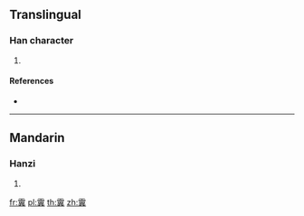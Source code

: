 {{character info/new}}
==Translingual==

===Han character===
{{Han char|rn=173|rad=雨|as=11|sn=19|four=10801|canj=MBWTC|ids=⿱⻗異}}

# {{defn|Han|sort=雨11}}

====References====
* {{Han ref|kx=1378.041|dkj=42439|hdz=64077.020|uh=972C|ud=38700|bh=F37C|bd=62332}}

----

==Mandarin==

===Hanzi===
{{cmn-hanzi|pin=[[yì]] ([[yi4]])|wg=i<sup>4</sup>}}

# {{defn|lang=cmn|sort=雨11}}

[[fr:霬]]
[[pl:霬]]
[[th:霬]]
[[zh:霬]]